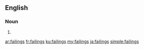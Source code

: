 ==English==

===Noun===
{{head|en|noun plural form}}

# {{plural of|failing|lang=en}}

[[ar:failings]]
[[fr:failings]]
[[ku:failings]]
[[my:failings]]
[[ja:failings]]
[[simple:failings]]